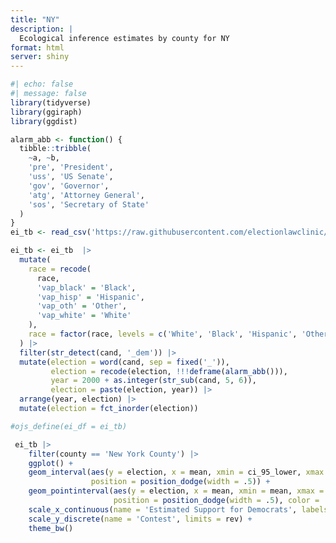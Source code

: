 ```yaml
---
title: "NY"
description: |
  Ecological inference estimates by county for NY
format: html
server: shiny
---
```


```r
#| echo: false
#| message: false
library(tidyverse)
library(ggiraph)
library(ggdist)

alarm_abb <- function() {
  tibble::tribble(
    ~a, ~b,
    'pre', 'President',
    'uss', 'US Senate',
    'gov', 'Governor',
    'atg', 'Attorney General',
    'sos', 'Secretary of State'
  )
}
ei_tb <- read_csv('https://raw.githubusercontent.com/electionlawclinic/rpvnearme/main/data/NY_county_2020_summary.csv')

ei_tb <- ei_tb  |> 
  mutate(
    race = recode(
      race,
      'vap_black' = 'Black',
      'vap_hisp' = 'Hispanic',
      'vap_oth' = 'Other',
      'vap_white' = 'White'
    ),
    race = factor(race, levels = c('White', 'Black', 'Hispanic', 'Other'))
  ) |>
  filter(str_detect(cand, '_dem')) |>
  mutate(election = word(cand, sep = fixed('_')),
         election = recode(election, !!!deframe(alarm_abb())),
         year = 2000 + as.integer(str_sub(cand, 5, 6)),
         election = paste(election, year)) |>
  arrange(year, election) |>
  mutate(election = fct_inorder(election))

#ojs_define(ei_df = ei_tb)
```

```r
 ei_tb |>
    filter(county == 'New York County') |>
    ggplot() +
    geom_interval(aes(y = election, x = mean, xmin = ci_95_lower, xmax = ci_95_upper, color = race),
                  position = position_dodge(width = .5)) +
    geom_pointinterval(aes(y = election, x = mean, xmin = mean, xmax = mean, group = race),
                       position = position_dodge(width = .5), color = 'black') +
    scale_x_continuous(name = 'Estimated Support for Democrats', labels = scales::percent, limits = c(0, 1)) +
    scale_y_discrete(name = 'Contest', limits = rev) +
    theme_bw()
```




<!-- ```{ojs} -->
<!-- ei = transpose(ei_df) -->
<!-- ``` -->


